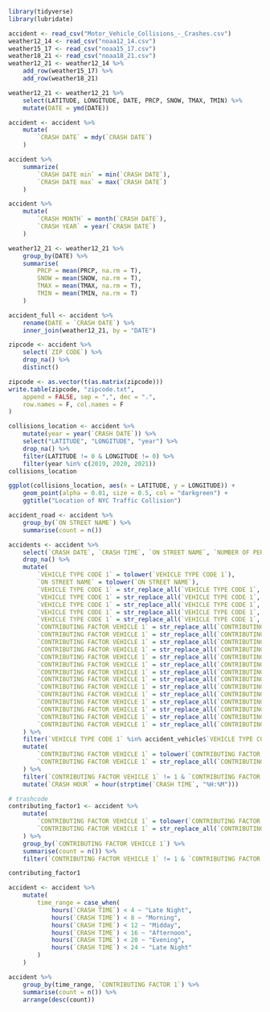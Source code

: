 ```r
library(tidyverse)
library(lubridate)

```

```r

accident <- read_csv("Motor_Vehicle_Collisions_-_Crashes.csv")
weather12_14 <- read_csv("noaa12_14.csv")
weather15_17 <- read_csv("noaa15_17.csv")
weather18_21 <- read_csv("noaa18_21.csv")
weather12_21 <- weather12_14 %>%
    add_row(weather15_17) %>%
    add_row(weather18_21)

weather12_21 <- weather12_21 %>%
    select(LATITUDE, LONGITUDE, DATE, PRCP, SNOW, TMAX, TMIN) %>%
    mutate(DATE = ymd(DATE))
```

```r
accident <- accident %>%
    mutate(
        `CRASH DATE` = mdy(`CRASH DATE`)
    )

accident %>%
    summarize(
        `CRASH DATE min` = min(`CRASH DATE`),
        `CRASH DATE max` = max(`CRASH DATE`)
    )

accident %>%
    mutate(
        `CRASH MONTH` = month(`CRASH DATE`),
        `CRASH YEAR` = year(`CRASH DATE`)
    )

weather12_21 <- weather12_21 %>%
    group_by(DATE) %>%
    summarise(
        PRCP = mean(PRCP, na.rm = T),
        SNOW = mean(SNOW, na.rm = T),
        TMAX = mean(TMAX, na.rm = T),
        TMIN = mean(TMIN, na.rm = T)
    )
```

```r
accident_full <- accident %>%
    rename(DATE = `CRASH DATE`) %>%
    inner_join(weather12_21, by = "DATE")
```


```r
zipcode <- accident %>%
    select(`ZIP CODE`) %>%
    drop_na() %>%
    distinct()

zipcode <- as.vector(t(as.matrix(zipcode)))
write.table(zipcode, "zipcode.txt",
    append = FALSE, sep = ",", dec = ".",
    row.names = F, col.names = F
)
```



```r
collisions_location <- accident %>%
    mutate(year = year(`CRASH DATE`)) %>%
    select("LATITUDE", "LONGITUDE", "year") %>%
    drop_na() %>%
    filter(LATITUDE != 0 & LONGITUDE != 0) %>%
    filter(year %in% c(2019, 2020, 2021))
collisions_location
```

```r
ggplot(collisions_location, aes(x = LATITUDE, y = LONGITUDE)) +
    geom_point(alpha = 0.01, size = 0.5, col = "darkgreen") +
    ggtitle("Location of NYC Traffic Collision")
```

```r
accident_road <- accident %>%
    group_by(`ON STREET NAME`) %>%
    summarise(count = n())
```

```r
accidents <- accident %>%
    select(`CRASH DATE`, `CRASH TIME`, `ON STREET NAME`, `NUMBER OF PERSONS INJURED`, `NUMBER OF PERSONS KILLED`, `NUMBER OF PEDESTRIANS INJURED`, `NUMBER OF MOTORIST INJURED`, `CONTRIBUTING FACTOR VEHICLE 1`, `VEHICLE TYPE CODE 1`) %>%
    drop_na() %>%
    mutate(
        `VEHICLE TYPE CODE 1` = tolower(`VEHICLE TYPE CODE 1`),
        `ON STREET NAME` = tolower(`ON STREET NAME`),
        `VEHICLE TYPE CODE 1` = str_replace_all(`VEHICLE TYPE CODE 1`, ".*sedan.*", "sedan"),
        `VEHICLE TYPE CODE 1` = str_replace_all(`VEHICLE TYPE CODE 1`, ".*bus.*", "bus"),
        `VEHICLE TYPE CODE 1` = str_replace_all(`VEHICLE TYPE CODE 1`, ".*wagon.*", "wagon"),
        `VEHICLE TYPE CODE 1` = str_replace_all(`VEHICLE TYPE CODE 1`, ".*truck.*", "truck"),
        `VEHICLE TYPE CODE 1` = str_replace_all(`VEHICLE TYPE CODE 1`, ".*bicycle.*", "bike"),
        `CONTRIBUTING FACTOR VEHICLE 1` = str_replace_all(`CONTRIBUTING FACTOR VEHICLE 1`, ".*cell phone.*", "electronic devices"),
        `CONTRIBUTING FACTOR VEHICLE 1` = str_replace_all(`CONTRIBUTING FACTOR VEHICLE 1`, ".*electronic.*", "electronic devices"),
        `CONTRIBUTING FACTOR VEHICLE 1` = str_replace_all(`CONTRIBUTING FACTOR VEHICLE 1`, ".*headphone.*", "electronic devices"),
        `CONTRIBUTING FACTOR VEHICLE 1` = str_replace_all(`CONTRIBUTING FACTOR VEHICLE 1`, ".*navigation device.*", "electronic devices"),
        `CONTRIBUTING FACTOR VEHICLE 1` = str_replace_all(`CONTRIBUTING FACTOR VEHICLE 1`, ".*texting.*", "electronic devices"),
        `CONTRIBUTING FACTOR VEHICLE 1` = str_replace_all(`CONTRIBUTING FACTOR VEHICLE 1`, ".*fatigue.*", "fatigue"),
        `CONTRIBUTING FACTOR VEHICLE 1` = str_replace_all(`CONTRIBUTING FACTOR VEHICLE 1`, ".*sleep.*", "fatigue"),
        `CONTRIBUTING FACTOR VEHICLE 1` = str_replace_all(`CONTRIBUTING FACTOR VEHICLE 1`, ".*vihecle vendalism.*", "vihecle defection"),
        `CONTRIBUTING FACTOR VEHICLE 1` = str_replace_all(`CONTRIBUTING FACTOR VEHICLE 1`, ".*windshield inadequate.*", "vihecle defection"),
        `CONTRIBUTING FACTOR VEHICLE 1` = str_replace_all(`CONTRIBUTING FACTOR VEHICLE 1`, ".*tire failure/inadequate.*", "vihecle defection"),
        `CONTRIBUTING FACTOR VEHICLE 1` = str_replace_all(`CONTRIBUTING FACTOR VEHICLE 1`, ".*tinted windows.*", "vihecle defection"),
        `CONTRIBUTING FACTOR VEHICLE 1` = str_replace_all(`CONTRIBUTING FACTOR VEHICLE 1`, ".*headlights defective.*", "vihecle defection"),
        `CONTRIBUTING FACTOR VEHICLE 1` = str_replace_all(`CONTRIBUTING FACTOR VEHICLE 1`, ".*brakes defective.*", "vihecle defection"),
        `CONTRIBUTING FACTOR VEHICLE 1` = str_replace_all(`CONTRIBUTING FACTOR VEHICLE 1`, ".*accelerator defective.*", "vihecle defection")
    ) %>%
    filter(`VEHICLE TYPE CODE 1` %in% accident_vehicle$`VEHICLE TYPE CODE 1`) %>%
    mutate(
        `CONTRIBUTING FACTOR VEHICLE 1` = tolower(`CONTRIBUTING FACTOR VEHICLE 1`),
        `CONTRIBUTING FACTOR VEHICLE 1` = str_replace_all(`CONTRIBUTING FACTOR VEHICLE 1`, "illness*", "illness")
    ) %>%
    filter(`CONTRIBUTING FACTOR VEHICLE 1` != 1 & `CONTRIBUTING FACTOR VEHICLE 1` != 80 & `CONTRIBUTING FACTOR VEHICLE 1` != "unspecified") %>%
    mutate(`CRASH HOUR` = hour(strptime(`CRASH TIME`, "%H:%M")))
```


```r
# trashcode
contributing_factor1 <- accident %>%
    mutate(
        `CONTRIBUTING FACTOR VEHICLE 1` = tolower(`CONTRIBUTING FACTOR VEHICLE 1`),
        `CONTRIBUTING FACTOR VEHICLE 1` = str_replace_all(`CONTRIBUTING FACTOR VEHICLE 1`, "illness*", "illness")
    ) %>%
    group_by(`CONTRIBUTING FACTOR VEHICLE 1`) %>%
    summarise(count = n()) %>%
    filter(`CONTRIBUTING FACTOR VEHICLE 1` != 1 & `CONTRIBUTING FACTOR VEHICLE 1` != 80 & `CONTRIBUTING FACTOR VEHICLE 1` != "unspecified")

contributing_factor1
```


```r

accident <- accident %>%
    mutate(
        time_range = case_when(
            hours(`CRASH TIME`) < 4 ~ "Late Night",
            hours(`CRASH TIME`) < 8 ~ "Morning",
            hours(`CRASH TIME`) < 12 ~ "Midday",
            hours(`CRASH TIME`) < 16 ~ "Afternoon",
            hours(`CRASH TIME`) < 20 ~ "Evening",
            hours(`CRASH TIME`) < 24 ~ "Late Night"
        )
    )
```

```r

accident %>%
    group_by(time_range, `CONTRIBUTING FACTOR 1`) %>%
    summarise(count = n()) %>%
    arrange(desc(count))
```